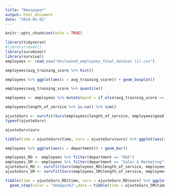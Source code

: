 ```yaml
---
title: "Newspaper"
output: html_document
date: "2024-04-02"
---
```


```r
knitr::opts_chunk$set(echo = TRUE)
```

```r
library(tidyverse)
#library(readxl)
library(survminer)
library(survival)
employees <- read_csv("Uncleaned_employees_final_dataset (1).csv")

employees$avg_training_score %>% hist()

```

```r
employees %>% ggplot(aes(x = avg_training_score)) + geom_boxplot()
```

```r
employees$avg_training_score %>% quantile()
```


```r
employees <- employees %>% mutate(good = if_else(avg_training_score >= 60, 1, 0))
```

```r
employees$length_of_service %>% is.na() %>% sum()
```


```r
ajusteSurv <- survfit(Surv(employees$length_of_service, employees$good)~1)
typeof(ajusteSurv)
```

```r
ajusteSurv$surv
```
```r
tibble(time = ajusteSurv$time, surv = ajusteSurv$surv) %>% ggplot(aes(x = time, y = surv)) + geom_step()
```
```r
employees %>% ggplot(aes(x = department)) + geom_bar()
```

```r
employees_RD <- employees %>% filter(department == "R&D")
employees_SM <- employees %>% filter(department == "Sales & Marketing")
ajusteSurv_RD <- survfit(Surv(employees_RD$length_of_service, employees_RD$good)~1)
ajusteSurv_SM <- survfit(Surv(employees_SM$length_of_service, employees_SM$good)~1)

tibble(time = ajusteSurv_RD$time, surv = ajusteSurv_RD$surv) %>% ggplot(aes(x = time, y = surv)) + geom_step(color = "forestgreen") + 
  geom_step(color = "deeppink2",data = tibble(time = ajusteSurv_SM$time, surv = ajusteSurv_SM$surv))
```

